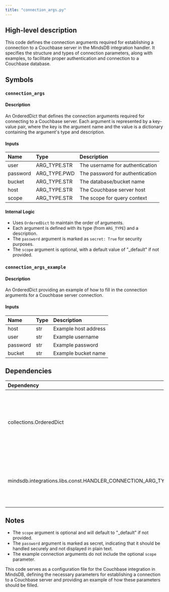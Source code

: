 ```yaml
---
title: "connection_args.py"
---
```


## High-level description
This code defines the connection arguments required for establishing a connection to a Couchbase server in the MindsDB integration handler. It specifies the structure and types of connection parameters, along with examples, to facilitate proper authentication and connection to a Couchbase database.

## Symbols

### `connection_args`
#### Description
An OrderedDict that defines the connection arguments required for connecting to a Couchbase server. Each argument is represented by a key-value pair, where the key is the argument name and the value is a dictionary containing the argument's type and description.

#### Inputs
| Name | Type | Description |
|:-----|:-----|:------------|
| user | ARG_TYPE.STR | The username for authentication |
| password | ARG_TYPE.PWD | The password for authentication |
| bucket | ARG_TYPE.STR | The database/bucket name |
| host | ARG_TYPE.STR | The Couchbase server host |
| scope | ARG_TYPE.STR | The scope for query context |

#### Internal Logic
- Uses `OrderedDict` to maintain the order of arguments.
- Each argument is defined with its type (from `ARG_TYPE`) and a description.
- The `password` argument is marked as `secret: True` for security purposes.
- The `scope` argument is optional, with a default value of "_default" if not provided.

### `connection_args_example`
#### Description
An OrderedDict providing an example of how to fill in the connection arguments for a Couchbase server connection.

#### Inputs
| Name | Type | Description |
|:-----|:-----|:------------|
| host | str | Example host address |
| user | str | Example username |
| password | str | Example password |
| bucket | str | Example bucket name |

## Dependencies
| Dependency | Purpose |
|:-----------|:--------|
| collections.OrderedDict | Used to create ordered dictionaries for maintaining the order of connection arguments |
| mindsdb.integrations.libs.const.HANDLER_CONNECTION_ARG_TYPE | Imported as ARG_TYPE, used to specify the types of connection arguments |

## Notes
- The `scope` argument is optional and will default to "_default" if not provided.
- The `password` argument is marked as secret, indicating that it should be handled securely and not displayed in plain text.
- The example connection arguments do not include the optional `scope` parameter.

This code serves as a configuration file for the Couchbase integration in MindsDB, defining the necessary parameters for establishing a connection to a Couchbase server and providing an example of how these parameters should be filled.